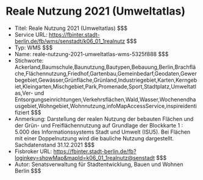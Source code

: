 # Reale Nutzung 2021 (Umweltatlas)
- Titel: Reale Nutzung 2021 (Umweltatlas) $$$
- Service URL: https://fbinter.stadt-berlin.de/fb/wms/senstadt/k06_01_1realnutz $$$
- Typ: WMS $$$
- Name: reale-nutzung-2021-umweltatlas-wms-5325f888 $$$
- Stichworte: Ackerland,Baumschule,Baunutzung,Bautypen,Bebauung,Berlin,Brachfläche,Flächennutzung,Friedhof,Gartenbau,Gemeinbedarf,Geodaten,Gewerbegebiet,Gewässer,Grünfläche,Grünland,Industriegebiet,Karten,Kerngebiet,Kleingarten,Mischgebiet,Park,Promenade,Sport,Stadtplatz,Umweltatlas,Ver- und Entsorgungseinrichtungen,Verkehrsflächen,Wald,Wasser,Wochenendhausgebiet,Wohngebiet,Wohnnutzung,infoMapAccessService,inspireidentifiziert $$$
- Anmerkung: Darstellung der realen Nutzung der bebauten Flächen und der Grün- und Freiflächennutzung auf Grundlage der Blockkarte 1 : 5.000 des Informationssystems Stadt und Umwelt (ISU5). Bei Flächen mit einer Doppelnutzung wird die bauliche Nutzung dargestellt. Sachdatenstand 31.12.2021 $$$
- Fisbroker URL: https://fbinter.stadt-berlin.de/fb?loginkey=showMap&mapId=k06_01_1realnutz@senstadt $$$
- Autor: Senatsverwaltung für Stadtentwicklung, Bauen und Wohnen Berlin $$$

